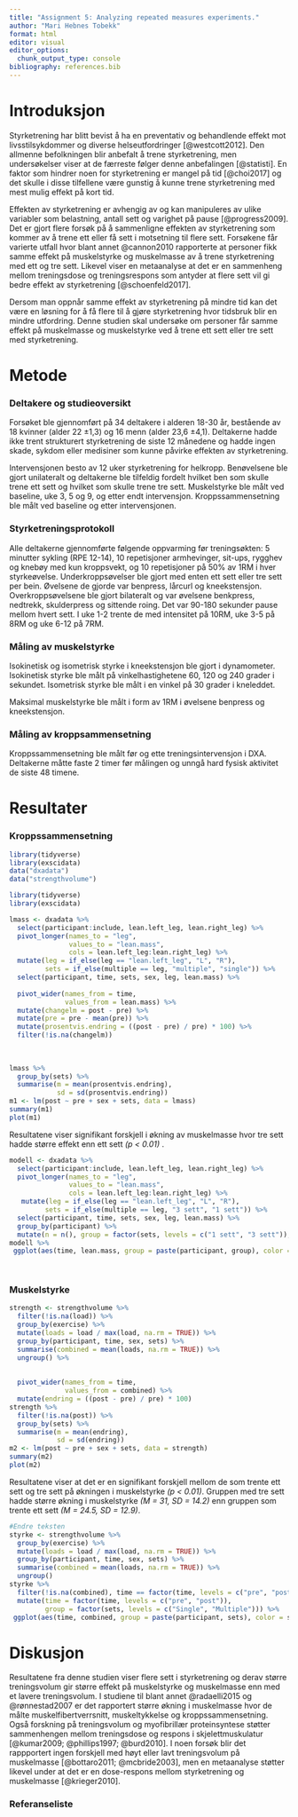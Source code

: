 ```yaml
---
title: "Assignment 5: Analyzing repeated measures experiments."
author: "Mari Hebnes Tobekk"
format: html
editor: visual
editor_options: 
  chunk_output_type: console
bibliography: references.bib
---
```


# Introduksjon

Styrketrening har blitt bevist å ha en preventativ og behandlende effekt mot livsstilsykdommer og diverse helseutfordringer [@westcott2012]. Den allmenne befolkningen blir anbefalt å trene styrketrening, men undersøkelser viser at de færreste følger denne anbefalingen [@statisti]. En faktor som hindrer noen for styrketrening er mangel på tid [@choi2017] og det skulle i disse tilfellene være gunstig å kunne trene styrketrening med mest mulig effekt på kort tid.

Effekten av styrketrening er avhengig av og kan manipuleres av ulike variabler som belastning, antall sett og varighet på pause [@progress2009]. Det er gjort flere forsøk på å sammenligne effekten av styrketrening som kommer av å trene ett eller få sett i motsetning til flere sett. Forsøkene får varierte utfall hvor blant annet @cannon2010 rapporterte at personer fikk samme effekt på muskelstyrke og muskelmasse av å trene styrketrening med ett og tre sett. Likevel viser en metaanalyse at det er en sammenheng mellom treningsdose og treningsrespons som antyder at flere sett vil gi bedre effekt av styrketrening [@schoenfeld2017].

Dersom man oppnår samme effekt av styrketrening på mindre tid kan det være en løsning for å få flere til å gjøre styrketrening hvor tidsbruk blir en mindre utfordring. Denne studien skal undersøke om personer får samme effekt på muskelmasse og muskelstyrke ved å trene ett sett eller tre sett med styrketrening.

# Metode

### Deltakere og studieoversikt

Forsøket ble gjennomført på 34 deltakere i alderen 18-30 år, bestående av 18 kvinner (alder 22 ±1,3) og 16 menn (alder 23,6 ±4,1). Deltakerne hadde ikke trent strukturert styrketrening de siste 12 månedene og hadde ingen skade, sykdom eller medisiner som kunne påvirke effekten av styrketrening.

Intervensjonen besto av 12 uker styrketrening for helkropp. Benøvelsene ble gjort unilateralt og deltakerne ble tilfeldig fordelt hvilket ben som skulle trene ett sett og hvilket som skulle trene tre sett. Muskelstyrke ble målt ved baseline, uke 3, 5 og 9, og etter endt intervensjon. Kroppssammensetning ble målt ved baseline og etter intervensjonen.

### Styrketreningsprotokoll

Alle deltakerne gjennomførte følgende oppvarming før treningsøkten: 5 minutter sykling (RPE 12-14), 10 repetisjoner armhevinger, sit-ups, rygghev og knebøy med kun kroppsvekt, og 10 repetisjoner på 50% av 1RM i hver styrkeøvelse. Underkroppsøvelser ble gjort med enten ett sett eller tre sett per bein. Øvelsene de gjorde var benpress, lårcurl og kneekstensjon. Overkroppsøvelsene ble gjort bilateralt og var øvelsene benkpress, nedtrekk, skulderpress og sittende roing. Det var 90-180 sekunder pause mellom hvert sett. I uke 1-2 trente de med intensitet på 10RM, uke 3-5 på 8RM og uke 6-12 på 7RM.

### Måling av muskelstyrke

Isokinetisk og isometrisk styrke i kneekstensjon ble gjort i dynamometer. Isokinetisk styrke ble målt på vinkelhastighetene 60, 120 og 240 grader i sekundet. Isometrisk styrke ble målt i en vinkel på 30 grader i kneleddet.

Maksimal muskelstyrke ble målt i form av 1RM i øvelsene benpress og kneekstensjon.

### Måling av kroppsammensetning

Kroppssammensetning ble målt før og ette treningsintervensjon i DXA. Deltakerne måtte faste 2 timer før målingen og unngå hard fysisk aktivitet de siste 48 timene.

# Resultater

### Kroppssammensetning

```r
library(tidyverse)
library(exscidata)
data("dxadata") 
data("strengthvolume")
```

```r
library(tidyverse)
library(exscidata)

lmass <- dxadata %>%
  select(participant:include, lean.left_leg, lean.right_leg) %>%
  pivot_longer(names_to = "leg", 
               values_to = "lean.mass", 
               cols = lean.left_leg:lean.right_leg) %>%
  mutate(leg = if_else(leg == "lean.left_leg", "L", "R"), 
         sets = if_else(multiple == leg, "multiple", "single")) %>%
  select(participant, time, sets, sex, leg, lean.mass) %>%
  
  pivot_wider(names_from = time,
              values_from = lean.mass) %>%
  mutate(changelm = post - pre) %>%
  mutate(pre = pre - mean(pre)) %>% 
  mutate(prosentvis.endring = ((post - pre) / pre) * 100) %>%
  filter(!is.na(changelm)) 
  
 
  
lmass %>%   
  group_by(sets) %>%
  summarise(m = mean(prosentvis.endring),
            sd = sd(prosentvis.endring)) 
m1 <- lm(post ~ pre + sex + sets, data = lmass)
summary(m1)
plot(m1)
```

Resultatene viser signifikant forskjell i økning av muskelmasse hvor tre sett hadde større effekt enn ett sett *(p \< 0.01)* .

```r
 
modell <- dxadata %>%
  select(participant:include, lean.left_leg, lean.right_leg) %>%
  pivot_longer(names_to = "leg", 
               values_to = "lean.mass", 
               cols = lean.left_leg:lean.right_leg) %>%
   mutate(leg = if_else(leg == "lean.left_leg", "L", "R"), 
         sets = if_else(multiple == leg, "3 sett", "1 sett")) %>%
  select(participant, time, sets, sex, leg, lean.mass) %>%
  group_by(participant) %>%
  mutate(n = n(), group = factor(sets, levels = c("1 sett", "3 sett")), time = factor(time, levels = c("pre", "post")))
modell %>%
 ggplot(aes(time, lean.mass, group = paste(participant, group), color = group)) + geom_line() + theme_bw()

  
```

### Muskelstyrke

```r
strength <- strengthvolume %>%
  filter(!is.na(load)) %>%
  group_by(exercise) %>%
  mutate(loads = load / max(load, na.rm = TRUE)) %>%
  group_by(participant, time, sex, sets) %>%
  summarise(combined = mean(loads, na.rm = TRUE)) %>%
  ungroup() %>%
  
  
  pivot_wider(names_from = time,
              values_from = combined) %>%
  mutate(endring = ((post - pre) / pre) * 100) 
strength %>%    
  filter(!is.na(post)) %>%
  group_by(sets) %>%
  summarise(m = mean(endring),
            sd = sd(endring)) 
m2 <- lm(post ~ pre + sex + sets, data = strength)
summary(m2)
plot(m2)
```

Resultatene viser at det er en signifikant forskjell mellom de som trente ett sett og tre sett på økningen i muskelstyrke *(p \< 0.01)*. Gruppen med tre sett hadde større økning i muskelstyrke *(M = 31, SD = 14.2)* enn gruppen som trente ett sett *(M = 24.5, SD = 12.9)*.

```r
#Endre teksten 
styrke <- strengthvolume %>%
  group_by(exercise) %>%
  mutate(loads = load / max(load, na.rm = TRUE)) %>%
  group_by(participant, time, sex, sets) %>%
  summarise(combined = mean(loads, na.rm = TRUE)) %>%
  ungroup() 
styrke %>%
  filter(!is.na(combined), time == factor(time, levels = c("pre", "post"))) %>%
  mutate(time = factor(time, levels = c("pre", "post")),
         group = factor(sets, levels = c("Single", "Multiple"))) %>%
 ggplot(aes(time, combined, group = paste(participant, sets), color = sets)) + geom_line() + theme_bw()
```

# Diskusjon

Resultatene fra denne studien viser flere sett i styrketrening og derav større treningsvolum gir større effekt på muskelstyrke og muskelmasse enn med et lavere treningsvolum. I studiene til blant annet @radaelli2015 og @rønnestad2007 er det rapportert større økning i muskelmasse hvor de målte muskelfibertverrsnitt, muskeltykkelse og kroppssammensetning. Også forskning på treningsvolum og myofibrillær proteinsyntese støtter sammenhengen mellom treningsdose og respons i skjelettmuskulatur [@kumar2009; @phillips1997; @burd2010]. I noen forsøk blir det rappportert ingen forskjell med høyt eller lavt treningsvolum på muskelmasse [@bottaro2011; @mcbride2003], men en metaanalyse støtter likevel under at det er en dose-respons mellom styrketrening og muskelmasse [@krieger2010].

### Referanseliste
